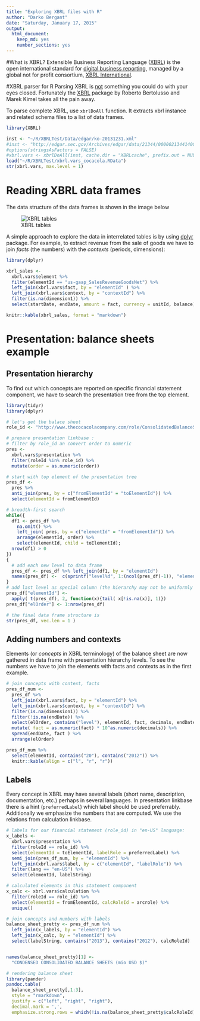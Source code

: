 ```yaml
---
title: "Exploring XBRL files with R"
author: "Darko Bergant"
date: "Saturday, January 17, 2015"
output:
  html_document:
    keep_md: yes
    number_sections: yes
---
```


#What is XBRL?
Extensible Business Reporting Language ([XBRL](https://www.xbrl.org/the-standard/what/)) is the open international standard for [digital business reporting](http://xbrl.squarespace.com), managed by a global not for profit consortium, [XBRL International](http://xbrl.org). 


#XBRL parser for R
Parsing XBRL is [not](https://www.xbrl.org/the-standard/how/getting-started-for-developers/) something you could do with your eyes closed.
Fortunately the [XBRL](http://cran.r-project.org/web/packages/XBRL) package by Roberto Bertolusso and Marek Kimel takes all the pain away.

To parse complete XBRL, use `xbrlDoAll` function. 
It extracts xbrl instance and related schema files to a list of data frames.

```r
library(XBRL)

inst <- "~/R/XBRLTest/Data/edgar/ko-20131231.xml"
#inst <- "http://edgar.sec.gov/Archives/edgar/data/21344/000002134414000008/ko-20131231.xml"
#options(stringsAsFactors = FALSE)
#xbrl.vars <- xbrlDoAll(inst, cache.dir = "XBRLcache", prefix.out = NULL)
load("~/R/XBRLTest/xbrl.vars_cocacola.RData")
str(xbrl.vars, max.level = 1)
```


# Reading XBRL data frames
The data structure of the data frames is shown in the image below 

![XBRL tables](img/XBRLdiagram.png)

A simple approach to explore the data in interrelated tables is by using [dplyr](http://cran.r-project.org/web/packages/dplyr) package. 
For example, to extract revenue from the sale of goods we have to join *facts* (the numbers) with the 
*contexts* (periods, dimensions):


```r
library(dplyr)

xbrl_sales <-
  xbrl.vars$element %>%
  filter(elementId == "us-gaap_SalesRevenueGoodsNet") %>%
  left_join(xbrl.vars$fact, by = "elementId" ) %>%
  left_join(xbrl.vars$context, by = "contextId") %>%
  filter(is.na(dimension1)) %>%
  select(startDate, endDate, amount = fact, currency = unitId, balance)

knitr::kable(xbrl_sales, format = "markdown")

```

# Presentation: balance sheets example
## Presentation hierarchy
To find out which concepts are reported on specific financial statement component, we have to search the presentation tree from the top element.

```r

library(tidyr)
library(dplyr)

# let's get the balace sheet
role_id <- "http://www.thecocacolacompany.com/role/ConsolidatedBalanceSheets"

# prepare presentation linkbase : 
# filter by role_id an convert order to numeric
pres <- 
  xbrl.vars$presentation %>%
  filter(roleId %in% role_id) %>%
  mutate(order = as.numeric(order))

# start with top element of the presentation tree
pres_df <- 
  pres %>%
  anti_join(pres, by = c("fromElementId" = "toElementId")) %>%
  select(elementId = fromElementId)

# breadth-first search
while({
  df1 <- pres_df %>%
    na.omit() %>%
    left_join( pres, by = c("elementId" = "fromElementId")) %>%
    arrange(elementId, order) %>%
    select(elementId, child = toElementId);
  nrow(df1) > 0
}) 
{
  # add each new level to data frame
  pres_df <- pres_df %>% left_join(df1, by = "elementId")
  names(pres_df) <-  c(sprintf("level%d", 1:(ncol(pres_df)-1)), "elementId")
}
# add last level as special column (the hierarchy may not be uniformly deep)
pres_df["elementId"] <- 
  apply( t(pres_df), 2, function(x){tail( x[!is.na(x)], 1)})
pres_df["elOrder"] <- 1:nrow(pres_df) 

# the final data frame structure is
str(pres_df, vec.len = 1 )


```

## Adding numbers and contexts
Elements (or _concepts_ in XBRL terminology) of the balance sheet are now gathered in data frame with presentation hierarchy levels. To see the numbers we have to join the elements with facts and contexts as in the first example.

```r
# join concepts with context, facts
pres_df_num <-
  pres_df %>%
  left_join(xbrl.vars$fact, by = "elementId") %>%
  left_join(xbrl.vars$context, by = "contextId") %>%
  filter(is.na(dimension1)) %>%
  filter(!is.na(endDate)) %>%
  select(elOrder, contains("level"), elementId, fact, decimals, endDate) %>%
  mutate( fact = as.numeric(fact) * 10^as.numeric(decimals)) %>%
  spread(endDate, fact ) %>%
  arrange(elOrder)

pres_df_num %>% 
  select(elementId, contains("20"), contains("2012")) %>%
  knitr::kable(align = c("l", "r", "r"))
```

## Labels

Every concept in XBRL may have several labels (short name, description, documentation, etc.) perhaps in several languages. In presentation linkbase there is a hint (`preferredLabel`) which label should be used preferrably.
Additionally we emphasize the numbers that are computed. We use the relations from calculation linkbase. 

```r
# labels for our financial statement (role_id) in "en-US" language:
x_labels <-
  xbrl.vars$presentation %>%
  filter(roleId == role_id) %>%
  select(elementId = toElementId, labelRole = preferredLabel) %>%
  semi_join(pres_df_num, by = "elementId") %>%
  left_join(xbrl.vars$label, by = c("elementId", "labelRole")) %>%
  filter(lang == "en-US") %>%
  select(elementId, labelString)

# calculated elements in this statement component
x_calc <- xbrl.vars$calculation %>%
  filter(roleId == role_id) %>%
  select(elementId = fromElementId, calcRoleId = arcrole) %>%
  unique()

# join concepts and numbers with labels
balance_sheet_pretty <- pres_df_num %>%
  left_join(x_labels, by = "elementId") %>%
  left_join(x_calc, by = "elementId") %>%
  select(labelString, contains("2013"), contains("2012"), calcRoleId)


names(balance_sheet_pretty)[1] <- 
  "CONDENSED CONSOLIDATED BALANCE SHEETS (mio USD $)"

# rendering balance sheet
library(pander)
pandoc.table(
  balance_sheet_pretty[,1:3],
  style = "rmarkdown",
  justify = c("left", "right", "right"),
  decimal.mark = ',',
  emphasize.strong.rows = which(!is.na(balance_sheet_pretty$calcRoleId)))


```
